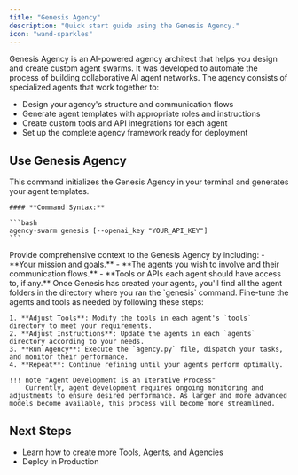 ```yaml
---
title: "Genesis Agency"
description: "Quick start guide using the Genesis Agency."
icon: "wand-sparkles"
---
```


Genesis Agency is an AI-powered agency architect that helps you design and create custom agent swarms. It was developed to automate the process of building collaborative AI agent networks. The agency consists of specialized agents that work together to:

- Design your agency's structure and communication flows
- Generate agent templates with appropriate roles and instructions
- Create custom tools and API integrations for each agent
- Set up the complete agency framework ready for deployment

## Use Genesis Agency

<Steps>
  <Step title="Run the `genesis` command">
    This command initializes the Genesis Agency in your terminal and generates your agent templates.

    #### **Command Syntax:**

    ```bash
    agency-swarm genesis [--openai_key "YOUR_API_KEY"]
    ```
  </Step>

  <Step title="Chat with Genesis CEO">
    Provide comprehensive context to the Genesis Agency by including:
    - **Your mission and goals.**
    - **The agents you wish to involve and their communication flows.**
    - **Tools or APIs each agent should have access to, if any.**
  </Step>

  <Step title="Fine Tune">
    Once Genesis has created your agents, you'll find all the agent folders in the directory where you ran the `genesis` command. Fine-tune the agents and tools as needed by following these steps:

    1. **Adjust Tools**: Modify the tools in each agent's `tools` directory to meet your requirements.
    2. **Adjust Instructions**: Update the agents in each `agents` directory according to your needs.
    3. **Run Agency**: Execute the `agency.py` file, dispatch your tasks, and monitor their performance.
    4. **Repeat**: Continue refining until your agents perform optimally.

    !!! note "Agent Development is an Iterative Process"
        Currently, agent development requires ongoing monitoring and adjustments to ensure desired performance. As larger and more advanced models become available, this process will become more streamlined.
  </Step>
</Steps>

## Next Steps

- Learn how to create more Tools, Agents, and Agencies
- Deploy in Production
